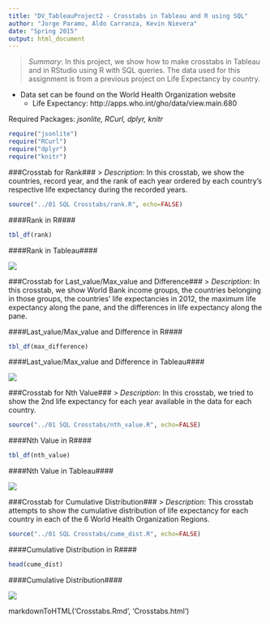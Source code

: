 ```yaml
---
title: "DV_TableauProject2 - Crosstabs in Tableau and R using SQL"
author: "Jorge Paramo, Aldo Carranza, Kevin Nievera"
date: "Spring 2015"
output: html_document
---
```


> *Summary*: In this project, we show how to make crosstabs in Tableau and in RStudio using R with SQL queries. The data used for this assignment is from a previous project on Life Expectancy by country.

* Data set can be found on the World Health Organization website
    + Life Expectancy: http://apps.who.int/gho/data/view.main.680

Required Packages: *jsonlite, RCurl, dplyr, knitr*

```r
require("jsonlite")
require("RCurl")
require("dplyr")
require("knitr")
```
###Crosstab for Rank###
> *Description*: In this crosstab, we show the countries, record year, and the rank of each year ordered by each country's respective life expectancy during the recorded years.

```r
source("../01 SQL Crosstabs/rank.R", echo=FALSE)
```

####Rank in R####

```r
tbl_df(rank)
```

####Rank in Tableau####

![](../rank.png) 

###Crosstab for Last_value/Max_value and Difference###
> *Description*: In this crosstab, we show World Bank income groups, the countries belonging in those groups, the countries' life expectancies in 2012, the maximum life expectancy along the pane, and the differences in life expectancy along the pane.

####Last_value/Max_value and Difference in R####

```r
tbl_df(max_difference)
```

####Last_value/Max_value and Difference in Tableau####

![](../max_difference.png)

###Crosstab for Nth Value###
> *Description*: In this crosstab, we tried to show the 2nd life expectancy for each year available in the data for each country.

```r
source("../01 SQL Crosstabs/nth_value.R", echo=FALSE)
```

####Nth Value in R####
```r
tbl_df(nth_value)
```

####Nth Value in Tableau####

![](../nth.png) 

###Crosstab for Cumulative Distribution###
> *Description*: This crosstab attempts to show the cumulative distribution of life expectancy for each country in each of the 6 World Health Organization Regions.

```r
source("../01 SQL Crosstabs/cume_dist.R", echo=FALSE)
```

####Cumulative Distribution in R####
```r
head(cume_dist)
```

####Cumulative Distribution####

![](../cume_dist.png) 

markdownToHTML('Crosstabs.Rmd', 'Crosstabs.html')
